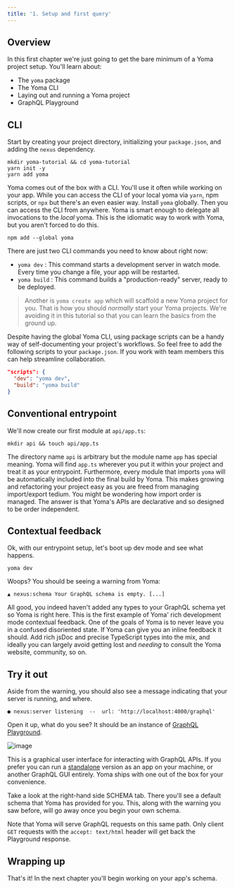 ```yaml
---
title: '1. Setup and first query'
---
```


## Overview

In this first chapter we're just going to get the bare minimum of a Yoma project setup. You'll learn about:

- The `yoma` package
- The Yoma CLI
- Laying out and running a Yoma project
- GraphQL Playground

## CLI

Start by creating your project directory, initializing your `package.json`, and adding the `nexus` dependency.

```bash-symbol
mkdir yoma-tutorial && cd yoma-tutorial
yarn init -y
yarn add yoma
```

Yoma comes out of the box with a CLI. You'll use it often while working on your app. While you can access the CLI of your local yoma via `yarn`, npm scripts, or `npx` but there's an even easier way. Install `yoma` globally. Then you can access the CLI from anywhere. Yoma is smart enough to delegate all invocations to the _local_ yoma. This is the idiomatic way to work with Yoma, but you aren't forced to do this.

```bash-symbol
npm add --global yoma
```

There are just two CLI commands you need to know about right now:

- `yoma dev` : This command starts a development server in watch mode. Every time you change a file, your app will be restarted.
- `yoma build` : This command builds a "production-ready" server, ready to be deployed.

> Another is `yoma create app` which will scaffold a new Yoma project for you. That is how you should _normally_ start your Yoma projects. We're avoiding it in this tutorial so that you can learn the basics from the ground up.

Despite having the global Yoma CLI, using package scripts can be a handy way of self-documenting your project's workflows. So feel free to add the following scripts to your `package.json`. If you work with team members this can help streamline collaboration.

```json
"scripts": {
  "dev": "yoma dev",
  "build": "yoma build"
}
```

## Conventional entrypoint

We'll now create our first module at `api/app.ts`:

```bash-symbol
mkdir api && touch api/app.ts
```

The directory name `api` is arbitrary but the module name `app` has special meaning. Yoma will find `app.ts` wherever you put it within your project and treat it as your entrypoint. Furthermore, every module that imports `yoma` will be automatically included into the final build by Yoma. This makes growing and refactoring your project easy as you are freed from managing import/export tedium. You might be wondering how import order is managed. The answer is that Yoma's APIs are declarative and so designed to be order independent.

## Contextual feedback

Ok, with our entrypoint setup, let's boot up dev mode and see what happens.

```bash-symbol
yoma dev
```

Woops? You should be seeing a warning from Yoma:

```bash-symbol
▲ nexus:schema Your GraphQL schema is empty. [...]
```

All good, you indeed haven't added any types to your GraphQL schema yet so Yoma is right here. This is the first example of Yoma' rich development mode contextual feedback. One of the goals of Yoma is to never leave you in a confused disoriented state. If Yoma can give you an inline feedback it should. Add rich jsDoc and precise TypeScript types into the mix, and ideally you can largely avoid getting lost and _needing_ to consult the Yoma website, community, so on.

## Try it out

Aside from the warning, you should also see a message indicating that your server is running, and where.

```bash-symbol
● nexus:server listening  --  url: 'http://localhost:4000/graphql'
```

Open it up, what do you see? It should be an instance of [GraphQL Playground](https://github.com/prisma-labs/graphql-playground).

![image](https://user-images.githubusercontent.com/284476/83534302-ae1b7d00-a4be-11ea-9a13-2665bf152e2a.png)

This is a graphical user interface for interacting with GraphQL APIs. If you prefer you can run a [standalone](https://www.electronjs.org/apps/graphql-playground) version as an app on your machine, or another GraphQL GUI entirely. Yoma ships with one out of the box for your convenience.

Take a look at the right-hand side SCHEMA tab. There you'll see a default schema that Yoma has provided for you. This, along with the warning you saw before, will go away once you begin your own schema.

Note that Yoma will serve GraphQL requests on this same path. Only client `GET` requests with the `accept: text/html` header will get back the Playground response.

## Wrapping up

That's it! In the next chapter you'll begin working on your app's schema.
